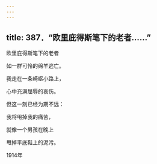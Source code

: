 ```yaml
---
---
---
```

title: 387．“欧里庇得斯笔下的老者……”
---




欧里庇得斯笔下的老者

如一群可怜的绵羊逃亡。

我走在一条崎岖小路上，

心中充满屈辱的哀伤。

但这一刻已经为期不远：

我将甩掉我的痛苦，

就像一个男孩在晚上

甩掉平底鞋上的泥污。

1914年